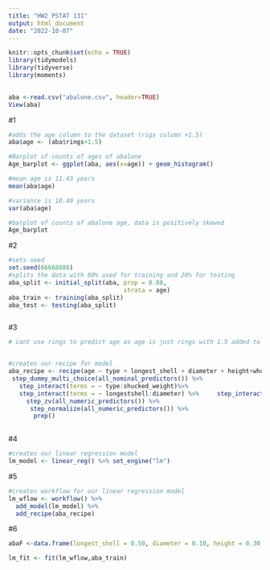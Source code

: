 ```yaml
---
title: "HW2 PSTAT 131"
output: html_document
date: "2022-10-07"
---
```


```r
knitr::opts_chunk$set(echo = TRUE)
library(tidymodels)
library(tidyverse)
library(moments)
 
```

```r
aba <-read.csv("abalone.csv", header=TRUE)
View(aba)


```

#1

```r
#adds the age column to the dataset (rigs column +1.5)
aba$age <- (aba$rings+1.5)

#Barplot of counts of ages of abalone 
Age_barplot <- ggplot(aba, aes(x=age)) + geom_histogram()

#mean age is 11.43 years
mean(aba$age)

#variance is 10.40 years
var(aba$age)

#barplot of counts of abalone age, data is positively skewed
Age_barplot

```

#2 
```r
#sets seed
set.seed(66668888)
#splits the data with 80% used for training and 20% for testing
aba_split <- initial_split(aba, prop = 0.80,
                                strata = age)
aba_train <- training(aba_split)
aba_test <- testing(aba_split)



```

#3

```r
# cant use rings to predict age as age is just rings with 1.5 added to it


#creates our recipe for model
aba_recipe <- recipe(age ~ type + longest_shell + diameter + height+whole_weight + shucked_weight+ viscera_weight + shell_weight,  data= aba_train) %>%
 step_dummy_multi_choice(all_nominal_predictors()) %>%
   step_interact(terms = ~ type:shucked_weight)%>%
   step_interact(terms = ~ longestshell:diameter) %>%     step_interact(terms=  ~ shucked_weight:shell_weight) %>%
     step_zv(all_numeric_predictors()) %>%
      step_normalize(all_numeric_predictors()) %>%
       prep()
      

```

#4
```r
#creates our linear regression model
lm_model <- linear_reg() %>% set_engine("lm")

```

#5
```r
#creates workflow for our linear regression model 
lm_wflow <- workflow() %>% 
  add_model(lm_model) %>% 
  add_recipe(aba_recipe)

```

#6
``` r
abaF <-data.frame(longest_shell = 0.50, diameter = 0.10, height = 0.30, whole_weight = 4, shucked_weight = 1, viscera_weight = 2, shell_weight = 1)

lm_fit <- fit(lm_wflow,aba_train)

```